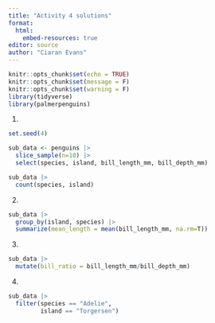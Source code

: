 ```yaml
---
title: "Activity 4 solutions"
format: 
  html:
    embed-resources: true
editor: source
author: "Ciaran Evans"
---
```


```r
knitr::opts_chunk$set(echo = TRUE)
knitr::opts_chunk$set(message = F)
knitr::opts_chunk$set(warning = F)
library(tidyverse)
library(palmerpenguins)
```


1.

```r
set.seed(4)

sub_data <- penguins |>
  slice_sample(n=10) |>
  select(species, island, bill_length_mm, bill_depth_mm)

sub_data |>
  count(species, island)
```

2.

```r
sub_data |>
  group_by(island, species) |>
  summarize(mean_length = mean(bill_length_mm, na.rm=T))
```

3.

```r
sub_data |>
  mutate(bill_ratio = bill_length_mm/bill_depth_mm)
```

4.

```r
sub_data |>
  filter(species == "Adelie", 
         island == "Torgersen")
```




